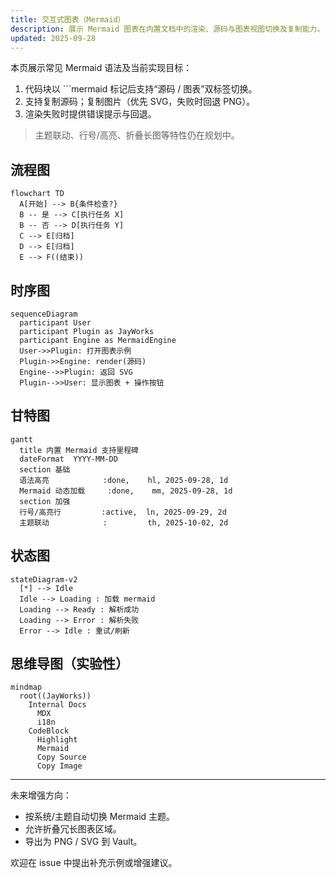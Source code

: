 ```yaml
---
title: 交互式图表（Mermaid）
description: 展示 Mermaid 图表在内置文档中的渲染、源码与图表视图切换及复制能力。
updated: 2025-09-28
---
```


本页展示常见 Mermaid 语法及当前实现目标：

1. 代码块以 ```mermaid 标记后支持“源码 / 图表”双标签切换。
2. 支持复制源码；复制图片（优先 SVG，失败时回退 PNG）。
3. 渲染失败时提供错误提示与回退。

> 主题联动、行号/高亮、折叠长图等特性仍在规划中。

## 流程图

```mermaid
flowchart TD
  A[开始] --> B{条件检查?}
  B -- 是 --> C[执行任务 X]
  B -- 否 --> D[执行任务 Y]
  C --> E[归档]
  D --> E[归档]
  E --> F((结束))
```

## 时序图

```mermaid
sequenceDiagram
  participant User
  participant Plugin as JayWorks
  participant Engine as MermaidEngine
  User->>Plugin: 打开图表示例
  Plugin->>Engine: render(源码)
  Engine-->>Plugin: 返回 SVG
  Plugin-->>User: 显示图表 + 操作按钮
```

## 甘特图

```mermaid
gantt
  title 内置 Mermaid 支持里程碑
  dateFormat  YYYY-MM-DD
  section 基础
  语法高亮            :done,    hl, 2025-09-28, 1d
  Mermaid 动态加载     :done,    mm, 2025-09-28, 1d
  section 加强
  行号/高亮行         :active,  ln, 2025-09-29, 2d
  主题联动            :         th, 2025-10-02, 2d
```

## 状态图

```mermaid
stateDiagram-v2
  [*] --> Idle
  Idle --> Loading : 加载 mermaid
  Loading --> Ready : 解析成功
  Loading --> Error : 解析失败
  Error --> Idle : 重试/刷新
```

## 思维导图（实验性）

```mermaid
mindmap
  root((JayWorks))
    Internal Docs
      MDX
      i18n
    CodeBlock
      Highlight
      Mermaid
      Copy Source
      Copy Image
```

---
未来增强方向：

- 按系统/主题自动切换 Mermaid 主题。
- 允许折叠冗长图表区域。
- 导出为 PNG / SVG 到 Vault。

欢迎在 issue 中提出补充示例或增强建议。

